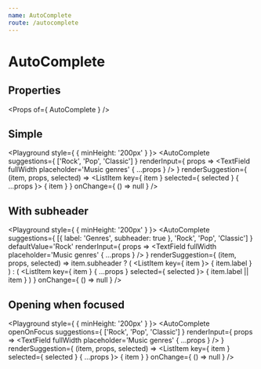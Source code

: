 ```yaml
---
name: AutoComplete
route: /autocomplete
---
```



# AutoComplete

## Properties
<Props of={ AutoComplete } />

## Simple
<Playground style={ { minHeight: '200px' } }>
    <AutoComplete
        suggestions={ ['Rock', 'Pop', 'Classic'] }
        renderInput={ props =>
            <TextField
                fullWidth
                placeholder='Music genres'
                { ...props }
            />
        }
        renderSuggestion={ (item, props, selected) =>
            <ListItem
                key={ item }
                selected={ selected }
                { ...props }>
                { item }
            </ListItem>
        }
        onChange={ () => null }
    />
</Playground>

## With subheader
<Playground style={ { minHeight: '200px' } }>
    <AutoComplete
        suggestions={ [{ label: 'Genres', subheader: true }, 'Rock', 'Pop', 'Classic'] }
        defaultValue='Rock'
        renderInput={ props =>
            <TextField
                fullWidth
                placeholder='Music genres'
                { ...props }
            />
        }
        renderSuggestion={ (item, props, selected) => item.subheader
            ? (
                <ListItem key={ item }>
                    <Typography variant='caption'>
                        { item.label }
                    </Typography>
                </ListItem>
            )
            : (
                <ListItem
                    key={ item }
                    { ...props }
                    selected={ selected }>
                    { item.label || item }
                </ListItem>
            )
        }
        onChange={ () => null }
    />
</Playground>

## Opening when focused
<Playground style={ { minHeight: '200px' } }>
    <AutoComplete
        openOnFocus
        suggestions={ ['Rock', 'Pop', 'Classic'] }
        renderInput={ props =>
            <TextField
                fullWidth
                placeholder='Music genres'
                { ...props }
            />
        }
        renderSuggestion={ (item, props, selected) =>
            <ListItem
                key={ item }
                selected={ selected }
                { ...props }>
                { item }
            </ListItem>
        }
        onChange={ () => null }
    />
</Playground>
